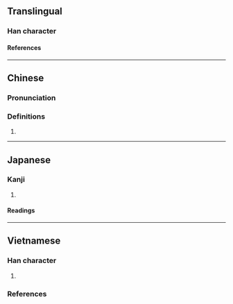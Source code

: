 {{also|木綿}}
{{character info/new}}
==Translingual==

===Han character===
{{Han char|rn=75|rad=木|as=14|sn=18|four=|canj=DVFB|ids=⿰木綿}}

====References====
{{Han ref|kx=0558.250|dkj=15723|dj=0948.010|hdz=21311.120|uh=6AB0}}

----

==Chinese==

===Pronunciation===
{{zh-pron
|m=mián
|m-s=
|c=min4
|c-t=
}}

===Definitions===
{{zh-hanzi}}

# {{rfdef|zh}}

----

==Japanese==

===Kanji===
{{ja-kanji|grade=|rs=木14}}

# {{defn|lang=ja|sort=木14}}

====Readings====
{{ja-readings
|goon=めん
|kanon=べん
|kun=とちゆ.う-<とち.ゆふ-
}}

----

==Vietnamese==

===Han character===
{{vi-readings|rs=木14|nom=gạo-gdhn}}

# {{vi-Nom form of|gạo|[[cotton tree]]}}

===References===
<references/>